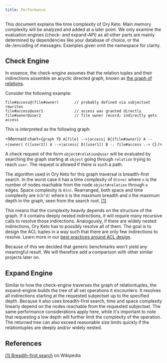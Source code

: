 ```yaml
---
title: Performance
---
```



This document explains the time complexity of Ory Keto. Main memory complexity will be analyzed and added at a later point. We
only examine the evaluation engines (check- and expand-API) as all other parts are mainly determined by dependencies like your
database of choice, or the de-/encoding of messages. Examples given omit the namespace for clarity.

## Check Engine

In essence, the check-engine assumes that the relation tuples and their indirections assemble an acyclic directed graph, known as
[the graph of relations](concepts/graph-of-relations).

Consider the following example:

```keto-relation-tuples
file#access@(file#owner)       // probably defined via subjectset rewrites
file#access@user1              // access was granted directly
file#owner@user2               // file owner record; indirectly gets access
```

This is interpreted as the following graph:

<Mermaid
  chart={`
graph TD
    A[file] -->|access| B{{file#owner}}
    A -->|owner| C([user2])
    A -->|access| D([user1])
    B -. file#access .-> C
`}
/>

A check request of the form `object#relation@user` will be evaluated by searching the graph starting at `object` going through
`relation` trying to reach `user`. The request is allowed if there is such a path.

The algorithm used in Ory Keto for this graph traversal is breadth-first search. In the worst case it has a time complexity of
`O(n+e)` where `n` is the number of nodes reachable from the node `object#relation` through `e` edges. Space complexity is `O(n)`.
Rearranged, both space and time complexity are `O(b^d)` where `b` is the maximum breadth and `d` the maximum depth in the graph,
seen from the search root. [[1]](#references)

This means that the complexity heavily depends on the structure of the graph. If it contains deeply nested indirections, it will
require many recursive calls to resolve those indirections. Analogously, if there are widely nested indirections, Ory Keto has to
possibly resolve all of them. The goal is to design the ACL tuples in a way such that there are only few indirections to resolve.
Learn more in our [best practices around ACL design](./guides/access-control-list-design-best-practices.mdx).

Because of this we decided that generic benchmarks won't yield any meaningful result. We will therefore add a comparison with
other similar projects later on.

## Expand Engine

Similar to how the check-engine traverses the graph of relationtuples, the expand-engine builds the tree of all set operations it
encounters. It resolves all indirections starting at the requested subjectset up to the specified depth. Because it also uses
breadth-first search, time and space complexity linearly depend on the nodes reachable from the requested subjectset. The same
performance considerations apply here, while it's important to note that requesting a low depth will further limit the complexity
of the operation. The returned tree can also exceed reasonable size limits quickly if the relationtuples are deeply and/or widely
nested.

## References

[[1] Breadth-first search](https://en.wikipedia.org/wiki/Breadth-first_search) on Wikipedia
